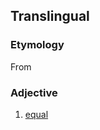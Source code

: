 ==Translingual==

===Etymology===
From {{der|mul|la|aequalis}}

===Adjective===
{{head|mul|adjective}}

# [[equal]]